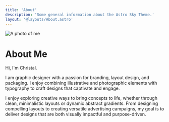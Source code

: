 ```yaml
---
title: 'About'
description: 'Some general information about the Astro Sky Theme.'
layout: '@layouts/About.astro'
---
```


![A photo of me](public/my-photo.jpg)








# About Me

Hi, I'm Christal.

I am graphic designer with a passion for branding, layout design, and packaging. I enjoy combining illustrative and photographic elements with typography to craft designs that captivate and engage.

I enjoy exploring creative ways to bring concepts to life, whether through clean, minimalistic layouts or dynamic abstract gradients.
From designing compelling layouts to creating versatile advertising campaigns, my goal is to deliver designs that are both visually impactful and purpose-driven.
